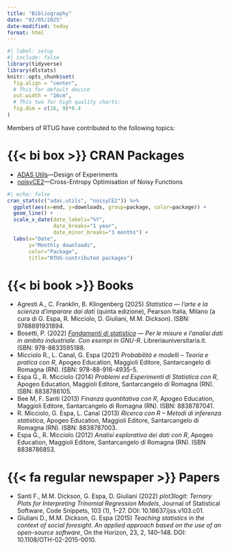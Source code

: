 ```yaml
---
title: "Bibliography"
date: "02/05/2025"
date-modified: today
format: html
---
```


```r
#| label: setup
#| include: false
library(tidyverse)
library(dlstats)
knitr::opts_chunk$set(
  fig.align = "center",
  # This for default device
  out.width = "16cm",
  # This two for high quality charts:
  fig.dim = c(16, 9)*0.4
)
```


Members of RTUG have contributed to the following topics:

# {{< bi box >}} CRAN Packages

* [ADAS Utils](https://cran.r-project.org/package=adas.utils){target="_blank"}---Design of Experiments
* [noisyCE2](https://cran.r-project.org/package=noisyCE2){target="_blank"}---Cross-Entropy Optimisation of Noisy Functions

```r
#| echo: false
cran_stats(c("adas.utils", "noisyCE2")) %>% 
  ggplot(aes(x=end, y=downloads, group=package, color=package)) +
  geom_line() +
  scale_x_date(date_labels="%Y",
               date_breaks="1 year", 
               date_minor_breaks="3 months") +
  labs(x="Date", 
       y="Monthly downloads", 
       color="Package", 
       title="RTUG-contributed packages")
```

# {{< bi book >}} Books

* Agresti A., C. Franklin, B. Klingenberg (2025) *Statistica --- l’arte e la scienza d’imparare dai dati* (quinta edizione), Pearson Italia, Milano (a cura di G. Espa, R. Micciolo, D. Giuliani, M.M. Dickson). ISBN: 9788891931894.
* Bosetti, P. (2022) *[Fondamenti di statistica](https://www.amazon.it/Fondamenti-statistica-misure-lanalisi-industriale/dp/8833595188/ref=sr_1_1?__mk_it_IT=ÅMÅŽÕÑ&crid=130DECQXCJAUU&dib=eyJ2IjoiMSJ9.JkZQh7pdSELYBbubl0AOoP8hMF5WE4YX2v5WcqzrSI1PkWPXwJATHdzq_sXG3tdeY5ZCf-riK7MHsBVIsOgfzw.moxkeVLCwEDMXtkOTAo-98QTge2OlqYC6M-VW7sYvgY&dib_tag=se&keywords=paolo+bosetti&qid=1738757933&sprefix=paolo+bosetti%2Caps%2C131&sr=8-1){target="_blank"} --- Per le misure e l’analisi dati in ambito industriale. Con esempi in GNU-R*. Libreriauniversitaria.it. ISBN: 978-8833595188.
* Micciolo R., L. Canal, G. Espa (2021) *Probabilità e modelli – Teoria e pratica con R*, Apogeo Education, Maggioli Editore, Santarcangelo di Romagna (RN). ISBN: 978-88-916-4935-5.
* Espa G., R. Micciolo (2014) *Problemi ed Esperimenti di Statistica con R*, Apogeo Education, Maggioli Editore, Santarcangelo di Romagna (RN). ISBN: 8838786105.
* Bee M, F. Santi (2013) *Finanza quantitativa con R*, Apogeo Education, Maggioli Editore, Santarcangelo di Romagna (RN). ISBN: 8838787041.
* R. Micciolo, G. Espa, L. Canal (2013) *Ricerca con R – Metodi di inferenza statistica*, Apogeo Education, Maggioli Editore, Santarcangelo di Romagna (RN). ISBN: 8838787003.
* Espa G., R.  Micciolo (2012) *Analisi esplorativa dei dati con R*, Apogeo Education, Maggioli Editore, Santarcangelo di Romagna (RN). ISBN 8838786853.

# {{< fa regular newspaper >}} Papers

* Santi F., M.M. Dickson, G. Espa, D. Giuliani (2022) *plot3logit: Ternary Plots for Interpreting Trinomial Regression Models*, Journal of Statistical Software, Code Snippets, 103 (1), 1–27. DOI: 10.18637/jss.v103.c01.
* Giuliani D., M.M. Dickson, G. Espa (2015) *Teaching statistics in the context of social foresight. An applied approach based on the use of an open-source software*, On the Horizon, 23, 2, 140–148. DOI: 10.1108/OTH-02-2015-0010.





